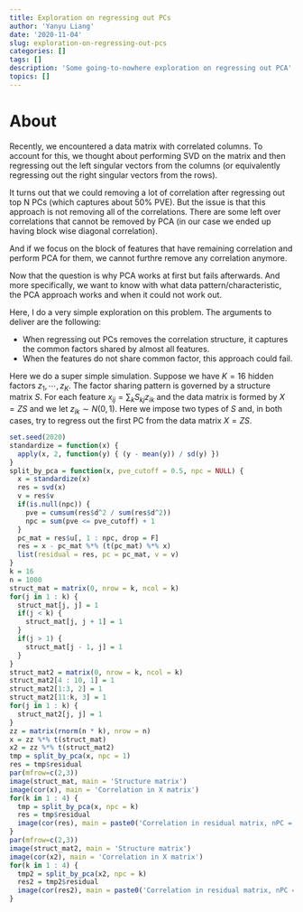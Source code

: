 ```yaml
---
title: Exploration on regressing out PCs
author: 'Yanyu Liang'
date: '2020-11-04'
slug: exploration-on-regressing-out-pcs
categories: []
tags: []
description: 'Some going-to-nowhere exploration on regressing out PCA'
topics: []
---
```


$$\newcommand{\var}{\text{Var}}
\newcommand{\E}{\text{E}}
\newcommand{\diag}{\text{diag}}
\newcommand{\cov}{\text{Cov}}$$

# About

Recently, we encountered a data matrix with correlated columns. To account for this, we thought about performing SVD on the matrix and then regressing out the left singular vectors from the columns (or equivalently regressing out the right singular vectors from the rows).

It turns out that we could removing a lot of correlation after regressing out top N PCs (which captures about 50% PVE). But the issue is that this approach is not removing all of the correlations. There are some left over correlations that cannot be removed by PCA (in our case we ended up having block wise diagonal correlation).

And if we focus on the block of features that have remaining correlation and perform PCA for them, we cannot furthre remove any correlation anymore.

Now that the question is why PCA works at first but fails afterwards. And more specifically, we want to know with what data pattern/characteristic, the PCA approach works and when it could not work out.

Here, I do a very simple exploration on this problem. The arguments to deliver are the following:

-   When regressing out PCs removes the correlation structure, it captures the common factors shared by almost all features.
-   When the features do not share common factor, this approach could fail.

Here we do a super simple simulation. Suppose we have $K = 16$ hidden factors $z_1, \cdots, z_K$. The factor sharing pattern is governed by a structure matrix $S$. For each feature $x_{ij} = \sum_k S_{kj} z_{ik}$ and the data matrix is formed by $X = Z S$ and we let $z_{ik} \sim N(0, 1)$. Here we impose two types of $S$ and, in both cases, try to regress out the first PC from the data matrix $X = Z S$.

```r
set.seed(2020)
standardize = function(x) {
  apply(x, 2, function(y) { (y - mean(y)) / sd(y) })
}
split_by_pca = function(x, pve_cutoff = 0.5, npc = NULL) {
  x = standardize(x)
  res = svd(x)
  v = res$v
  if(is.null(npc)) {
    pve = cumsum(res$d^2 / sum(res$d^2))
    npc = sum(pve <= pve_cutoff) + 1
  }
  pc_mat = res$u[, 1 : npc, drop = F]
  res = x - pc_mat %*% (t(pc_mat) %*% x)
  list(residual = res, pc = pc_mat, v = v)
}
k = 16
n = 1000
struct_mat = matrix(0, nrow = k, ncol = k)
for(j in 1 : k) {
  struct_mat[j, j] = 1
  if(j < k) {
    struct_mat[j, j + 1] = 1
  }
  if(j > 1) {
    struct_mat[j - 1, j] = 1
  }
}
struct_mat2 = matrix(0, nrow = k, ncol = k)
struct_mat2[4 : 10, 1] = 1
struct_mat2[1:3, 2] = 1
struct_mat2[11:k, 3] = 1
for(j in 1 : k) {
  struct_mat2[j, j] = 1
}
zz = matrix(rnorm(n * k), nrow = n)
x = zz %*% t(struct_mat) 
x2 = zz %*% t(struct_mat2) 
tmp = split_by_pca(x, npc = 1)
res = tmp$residual
par(mfrow=c(2,3))
image(struct_mat, main = 'Structure matrix')
image(cor(x), main = 'Correlation in X matrix')
for(k in 1 : 4) {
  tmp = split_by_pca(x, npc = k)
  res = tmp$residual
  image(cor(res), main = paste0('Correlation in residual matrix, nPC = ', k))
}
par(mfrow=c(2,3))
image(struct_mat2, main = 'Structure matrix')
image(cor(x2), main = 'Correlation in X matrix')
for(k in 1 : 4) {
  tmp2 = split_by_pca(x2, npc = k)
  res2 = tmp2$residual
  image(cor(res2), main = paste0('Correlation in residual matrix, nPC = ', k))
}
```

